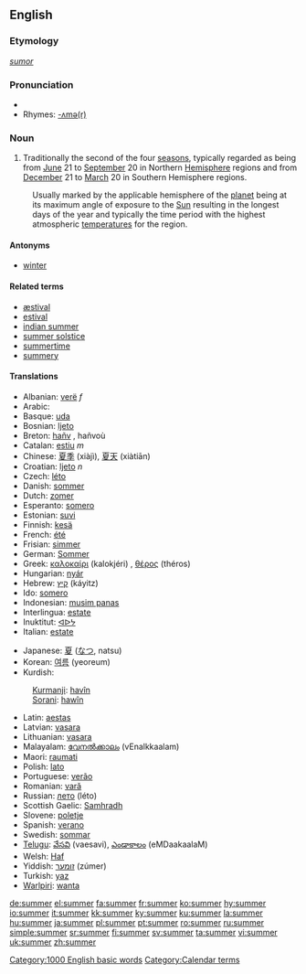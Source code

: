 {{wikipedia}}
==English==

{{rank|leaves|chair|date|854|summer|simply|terrible|Tom}}

===Etymology===
{{OE.}} ''[[sumor]]''

===Pronunciation===
*{{audio|en-us-summer.ogg|Audio (US)}}
*Rhymes: [[Rhymes:English:-ʌmə(r)|-ʌmə(r)]]

===Noun===
{{en-noun}}

# Traditionally the second of the four [[season]]s, typically regarded as being from [[June]] 21 to [[September]] 20 in Northern [[Hemisphere]] regions and from [[December]] 21 to [[March]] 20 in Southern Hemisphere regions.
:Usually marked by the applicable hemisphere of the [[planet]] being at its maximum angle of exposure to the [[Sun]] resulting in the longest days of the year and typically the time period with the highest atmospheric [[temperature]]s for the region.

====Antonyms====
*[[winter]]

====Related terms====
*[[æstival]]
*[[estival]]
*[[indian summer]]
*[[summer solstice]]
*[[summertime]]
*[[summery]]

====Translations====
{{top}}
*Albanian: [[verë]] ''f''
*Arabic: {{ARchar|[[صيف]]}} {{Unicode|(ʂaif)}}
*Basque: [[uda]]
*Bosnian: [[ljeto]] {{n}}
*Breton: [[hañv]] {{m}}, hañvoù
*Catalan: [[estiu]] ''m''
*Chinese: [[夏季]] (xiàjì), [[夏天]] (xiàtiān)
*Croatian: [[ljeto]] ''n''
*Czech: [[léto]] {{n}}
*Danish: [[sommer]]
*Dutch: [[zomer]] {{m}}
*Esperanto: [[somero]]
*Estonian: [[suvi]]
*Finnish: [[kesä]]
*French: [[été]] {{m}}
*Frisian: [[simmer]]
*German: [[Sommer]] {{m}}
*Greek: [[καλοκαίρι]] (kalokjéri) {{n}}, [[θέρος]] (théros) {{n}}
*Hungarian: [[nyár]]
*Hebrew: [[קיץ]] (káyitz)
*Ido: [[somero]]
*Indonesian: [[musim panas]]
*Interlingua: [[estate]]
*Inuktitut: [[ᐊᐅᔭ]]
*Italian: [[estate]] {{f}}
{{mid}}
*Japanese: [[夏]] ([[なつ]], natsu)
*Korean: [[여름]] (yeoreum)
*Kurdish:
:[[Kurmanji]]: [[havîn]] {{f}}
:[[Sorani]]: [[hawîn]]
*Latin: [[aestas]]
*Latvian: [[vasara]] {{f}}
*Lithuanian: [[vasara]] {{f}}
*Malayalam: [[വേനല്‍ക്കാലം]] (vEnalkkaalam)
*Maori: [[raumati]]
*Polish: [[lato]] {{n}}
*Portuguese: [[verão]] {{m}}
*Romanian: [[vară]] {{f}}
*Russian: [[лето]] (léto) {{n}}
*Scottish Gaelic: [[Samhradh]] {{m}}
*Slovene: [[poletje]] {{n}}
*Spanish: [[verano]] {{m}}
*Swedish: [[sommar]]
*[[Telugu]]: [[వేసవి]] (vaesavi), [[ఎండాకాలం]] (eMDaakaalaM)
*Welsh: [[Haf]]
*Yiddish: [[זומער]] (zúmer)
*Turkish: [[yaz]]
*[[Warlpiri]]: [[wanta]]
{{bottom}}

[[Category:1000 English basic words]]
[[Category:Calendar terms]]

[[de:summer]]
[[el:summer]]
[[fa:summer]]
[[fr:summer]]
[[ko:summer]]
[[hy:summer]]
[[io:summer]]
[[it:summer]]
[[kk:summer]]
[[ky:summer]]
[[ku:summer]]
[[la:summer]]
[[hu:summer]]
[[ja:summer]]
[[pl:summer]]
[[pt:summer]]
[[ro:summer]]
[[ru:summer]]
[[simple:summer]]
[[sr:summer]]
[[fi:summer]]
[[sv:summer]]
[[ta:summer]]
[[vi:summer]]
[[uk:summer]]
[[zh:summer]]